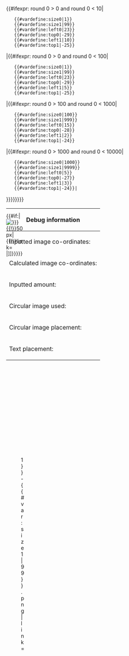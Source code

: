 <!--
http://htmldog.com/guides/html/intermediate/spandiv/
http://htmldog.com/references/html/tags/style/
http://htmldog.com/references/html/tags/div/
--><includeonly>{{#ifexpr:{{{count|}}} round 0 > 0 and {{{count|}}} round 0 < 10|
	{{#vardefine:size0|1}}
	{{#vardefine:size1|99}}
	{{#vardefine:left0|23}}
	{{#vardefine:top0|-29}}
	{{#vardefine:left1|10}}
	{{#vardefine:top1|-25}}
|{{#ifexpr:{{{count|}}} round 0 > 0 and {{{count|}}} round 0 < 100|
	{{#vardefine:size0|1}}
	{{#vardefine:size1|99}}
	{{#vardefine:left0|23}}
	{{#vardefine:top0|-29}}
	{{#vardefine:left1|5}}
	{{#vardefine:top1|-25}}
|{{#ifexpr:{{{count|}}} round 0 > 100 and {{{count|}}} round 0 < 1000|
	{{#vardefine:size0|100}}
	{{#vardefine:size1|999}}
	{{#vardefine:left0|15}}
	{{#vardefine:top0|-28}}
	{{#vardefine:left1|2}}
	{{#vardefine:top1|-24}}
|{{#ifexpr:{{{count|}}} round 0 > 1000 and {{{count|}}} round 0 < 10000|
	{{#vardefine:size0|1000}}
	{{#vardefine:size1|9999}}
	{{#vardefine:left0|5}}
	{{#vardefine:top0|-27}}
	{{#vardefine:left1|3}}
	{{#vardefine:top1|-24}}|
}}}}}}}}<div style=
	"
        display:block;
	position:absolute;
	left:{{#expr:{{{x-axis|0}}}-50/2 round 0}}px;
	top:{{#expr:{{{y-axis|0}}}-50/2 round 0}}px;
	width:50px;
	height:50px;
	">{{#if:{{{item|}}}|[[File:{{{item|}}}{{!}}50px|{{!}}link={{{link}}}]]|{{{item|[[File:Improvement_Material_004_inventory.png{{!}}50px{{!}}link={{{link|}}}]]}}}}}<div style=
	"
		position:relative;
		left:{{#var:left0}}px;
		top:{{#var:top0}}px;
	">[[File:Item_count_{{#var:size0|1}}-{{#var:size1|99}}.png|link={{{link}}}]]<div style=
			"
				font-size:14px;
				font-weight:800;
				position:relative;
				left:{{#var:left1}}px;
				top:{{#var:top1}}px;
			">{{{count|99}}}</div></div></div>
{|class="wikitable"
! colspan="3" | Debug information
|-
! style="text-align:left;" rowspan="2"| Inputted image co-ordinates:
!  left (x-axis)
| {{{x-axis}}}px
|-
! top (y-axis)
| {{{y-axis}}}px
|-
! style="text-align:left;" rowspan="2"| Calculated image co-ordinates:
! left (x-axis)
| {{#expr:{{{x-axis|0}}}-50/2 round 0}}px
|-
! top (y-axis)
| {{#expr:{{{y-axis|0}}}-50/2 round 0}}px
|-
! style="text-align:left;"| Inputted amount:
| colspan="2"| {{{count}}}
|-
! style="text-align:left;"| Circular image used:
| colspan="2"| <nowiki>[[</nowiki>File:Item_count_{{#var:size0}}-{{#var:size1}}.png<nowiki>]]</nowiki>
|-
! style="text-align:left;" rowspan="2"| Circular image placement:
! left (x-axis)
| {{#var:left0}}px
|-
! top (y-axis)
| {{#var:top0}}px
|-
! style="text-align:left;" rowspan="2"| Text placement:
! left (x-axis)
| {{#var:left1}}px
|-
! top (y-axis)
| {{#var:top1}}px
|}
</includeonly><noinclude>
{{ItemCount/Debug
| x-axis = 131
| y-axis = 239
| count = 9
| item = Improvement_Material_004_inventory.png
}}
</noinclude>